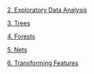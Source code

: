 [2. Exploratory Data Analysis](https://githubtocolab.com/kerryback/2022-638-binder/blob/main/2-exploring.ipynb){.external target="_blank"}

[3. Trees](https://githubtocolab.com/kerryback/2022-638-binder/blob/main/3-trees.ipynb){.external target="_blank"}

[4. Forests](https://githubtocolab.com/kerryback/2022-638-binder/blob/main/4-forests.ipynb){.external target="_blank"}

[5. Nets](https://githubtocolab.com/kerryback/2022-638-binder/blob/main/5-nets.ipynb){.external target="_blank"}

[6. Transforming Features](https://githubtocolab.com/kerryback/2022-638-binder/blob/main/6-transforming.ipynb){.external target="_blank"}